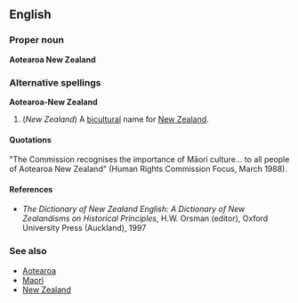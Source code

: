 ==English==
===Proper noun===
'''Aotearoa New Zealand'''

===Alternative spellings===
'''Aotearoa-New Zealand'''

#(''New Zealand'') A [[bicultural]] name for [[New Zealand]].

====Quotations====
"The Commission recognises the importance of M&#257;ori culture... to all people of Aotearoa New Zealand" (Human Rights Commission Focus, March 1988).

====References====
*''The Dictionary of New Zealand English: A Dictionary of New Zealandisms on Historical Principles'', H.W. Orsman (editor), Oxford University Press (Auckland), 1997

===See also===
*[[Aotearoa]]
*[[Maori]]
*[[New Zealand]]